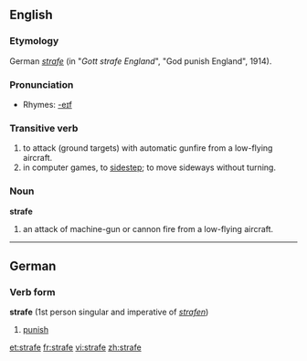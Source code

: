 {{see|Strafe}}
==English==

===Etymology===
German ''[[strafe]]'' (in "''Gott strafe England''", "God punish England", 1914).

===Pronunciation===
*Rhymes: [[Rhymes:English:-eɪf|-eɪf]]

===Transitive verb===
{{en-verb|strafes|strafing|strafed}}

# to attack (ground targets) with automatic gunfire from a low-flying aircraft.
# in computer games, to [[sidestep]]; to move sideways without turning.

===Noun===
'''strafe'''

# an attack of machine-gun or cannon fire from a low-flying aircraft.

----

==German==

===Verb form===
'''strafe''' (1st person singular and imperative of ''[[strafen]]'')

# [[punish]]

[[et:strafe]]
[[fr:strafe]]
[[vi:strafe]]
[[zh:strafe]]